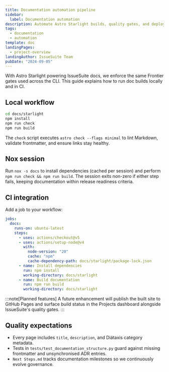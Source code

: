 ```yaml
---
title: Documentation automation pipeline
sidebar:
  label: Documentation automation
description: Automate Astro Starlight builds, quality gates, and deployments for IssueSuite documentation.
tags:
  - documentation
  - automation
template: doc
landingPages:
  - project-overview
landingAuthor: IssueSuite Team
pubDate: "2024-09-05"
---
```


With Astro Starlight powering IssueSuite docs, we enforce the same Frontier gates used across the CLI. This guide explains how to run doc builds locally and in CI.

## Local workflow

```bash
cd docs/starlight
npm install
npm run check
npm run build
```

The `check` script executes `astro check --flags minimal` to lint Markdown, validate frontmatter, and ensure links stay healthy.

## Nox session

Run `nox -s docs` to install dependencies (cached per session) and perform `npm run check && npm run build`. The session exits non-zero if either step fails, keeping documentation within release readiness criteria.

## CI integration

Add a job to your workflow:

```yaml
jobs:
  docs:
    runs-on: ubuntu-latest
    steps:
      - uses: actions/checkout@v5
      - uses: actions/setup-node@v4
        with:
          node-version: "20"
          cache: "npm"
          cache-dependency-path: docs/starlight/package-lock.json
      - name: Install dependencies
        run: npm install
        working-directory: docs/starlight
      - name: Build documentation
        run: npm run build
        working-directory: docs/starlight
```

:::note[Planned features]
A future enhancement will publish the built site to GitHub Pages and surface build status in the Projects dashboard alongside IssueSuite's quality gates.
:::

## Quality expectations

- Every page includes `title`, `description`, and Diátaxis category metadata.
- Tests in `tests/test_documentation_structure.py` guard against missing frontmatter and unsynchronised ADR entries.
- `Next Steps.md` tracks documentation milestones so we continuously evolve governance.
